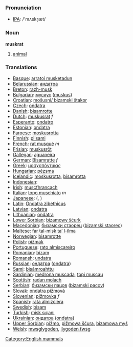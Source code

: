 === Pronunciation ===
*[[w:IPA|IPA]]: /'mʌskɽæt/

=== Noun ===

'''muskrat'''

# [[animal]]

=== Translations ===

*[[Basque]]: [[arratoi musketadun]]
*[[Belarussian]]: [[андатра]]
*[[Breton]]: [[razh-musk]]
*[[Bulgarian]]: [[мускус]] ([[muskus]])
*[[Croatian]]: [[mošusni/ bizamski štakor]]
*[[Czech]]: [[ondatra]]
*[[Danish]]: [[bisamrotte]]
*[[Dutch]]: [[muskusrat]] ''f''
*[[Esperanto]]: [[ondatro]]
*[[Estonian]]: [[ondatra]]
*[[Faroese]]: [[moskusrotta]]
*[[Finnish]]: [[piisami]]
*[[French]]: [[rat musqué]] ''m''
*[[Frisian]]: [[muskusrôt]]
*[[Gallegan]]: [[aguaneira]]
*[[German]]: [[Bisamratte]] ''f''
*[[Greek]]: [[μοσχοπόντικας]] '' ''
*[[Hungarian]]: [[pézsma]]
*[[Icelandic]]: [[moskusrotta]], [[bísamrotta]]
*[[Indonesian]]: [[]]
*[[Irish]]: [[muscfhrancach]]
*[[Italian]]: [[topo muschiato]] ''m''
*[[Japanese]]: [[]] ([[]], )
*[[Latin]]: [[Ondatra zibethicus]] '' ''
*[[Latvian]]: [[ondatra]]
*[[Lithuanian]]: [[ondatra]]
*[[Lower Sorbian]]: [[bizamowy šćurk]]
*[[Macedonian]]: [[бизамски стаорец]] ([[bizamski staorec]])
*[[Maltese]]: [[far tal-misk ta’ l-ilma]]
*[[Norwegian]]: [[bisamrotte]]
*[[Polish]]: [[piżmak]] '' ''
*[[Portuguese]]: [[rato almiscareiro]]
*[[Romanian]]: [[bizam]]
*[[Romansh]]: [[undatra]]
*[[Russian]]: [[ондатра]] ([[ondatra]]) '' ''
*[[Sami]]: [[bisámroahttu]]
*[[Sardinian]]: [[medrona muscada]], [[topi muscau]]
*[[Scottish]]: [[radan molach]]
*[[Serbian]]: [[бизамски пацов]] ([[bizamski pacov]])
*[[Slovak]]: [[ondatra pižmová]]
*[[Slovenian]]: [[pižmovka]] ''f''
*[[Spanish]]: [[rata almizclera]] '' ''
*[[Swedish]]: [[bisam]]
*[[Turkish]]: [[misk sıçanı]]
*[[Ukrainian]]: [[ондатра]] ([[ondatra]])
*[[Upper Sorbian]]: [[pižmo]], [[pižmowa šćura]], [[bizamowa myš]]
*[[Welsh]]: [[mwsglygoden]], [[llygoden fwsg]]

[[Category:English mammals]]